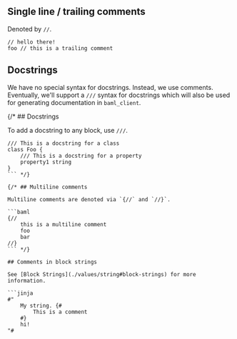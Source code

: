 ## Single line / trailing comments

Denoted by `//`.

```baml
// hello there!
foo // this is a trailing comment
```

## Docstrings

We have no special syntax for docstrings. Instead, we use comments.
Eventually, we'll support a `///` syntax for docstrings which will
also be used for generating documentation in `baml_client`.

{/* ## Docstrings

To add a docstring to any block, use `///`.

```baml
/// This is a docstring for a class
class Foo {
    /// This is a docstring for a property
    property1 string
}
``` */}

{/* ## Multiline comments

Multiline comments are denoted via `{//` and `//}`.

```baml
{//
    this is a multiline comment
    foo
    bar
//}
``` */}
 
## Comments in block strings

See [Block Strings](./values/string#block-strings) for more information.

```jinja
#"
    My string. {#
        This is a comment
    #}
    hi!
"#
```
